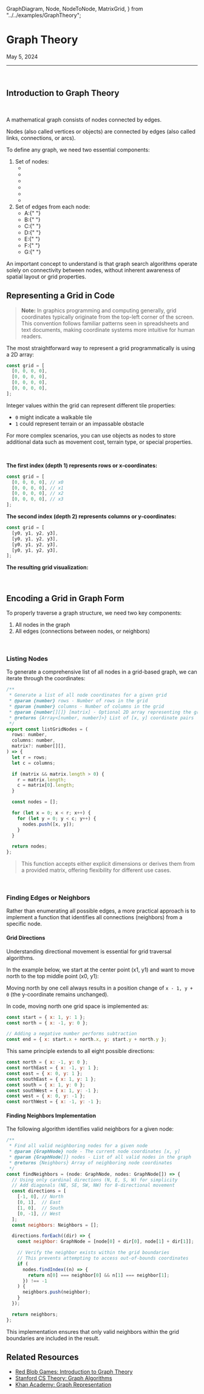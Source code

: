   GraphDiagram,
  Node,
  NodeToNode,
  MatrixGrid,
} from "../../examples/GraphTheory";


<Meta name="Grids & Graphs/Graph Theory" title="Grids & Graphs/Graph Theory" />

# Graph Theory

<time dateTime="2024-05-05">May 5, 2024</time>

<hr />
<br />

## Introduction to Graph Theory

<br />

A mathematical graph consists of <span className="text-indigo-500">nodes</span> connected by <span className="text-emerald-500">edges</span>.

<div className="flex h-96 w-full justify-center">
  <GraphDiagram />
</div>

<span className="text-indigo-500">Nodes</span> (also called
<span className="text-indigo-500">vertices</span> or
<span className="text-indigo-500">objects</span>) are connected by
<span className="text-emerald-500">edges</span> (also called
<span className="text-emerald-500">links</span>,
<span className="text-emerald-500">connections</span>, or
<span className="text-emerald-500">arcs</span>).

To define any graph, we need two essential components:

<ol className="sb-unstyled text-slate-50">
  <li className="pb-2">
    <span className="text-indigo-500">Set of nodes</span>:
    <ul className="flex justify-evenly align-middle">
      <li>
        <Node name={"A"} />
      </li>
      <li>
        <Node name={"B"} />
      </li>
      <li>
        <Node name={"C"} />
      </li>
      <li>
        <Node name={"D"} />
      </li>
      <li>
        <Node name={"E"} />
      </li>
      <li>
        <Node name={"F"} />
      </li>
    </ul>
  </li>
  <li>
    <span className="text-emerald-500">Set of edges</span> from each node:
    <ul className="list-disc">
      <li className="flex items-center">
        <span className="text-emerald-500">A</span>:{" "}
        <NodeToNode from="A" to="B" />
        <NodeToNode from="A" to="D" />
        <NodeToNode from="A" to="G" />
      </li>
      <li className="flex items-center">
        <span className="text-emerald-500">B</span>:{" "}
        <NodeToNode from="B" to="A" />
        <NodeToNode from="B" to="C" />
        <NodeToNode from="B" to="F" />
      </li>
      <li className="flex items-center">
        <span className="text-emerald-500">C</span>:{" "}
        <NodeToNode from="C" to="B" />
        <NodeToNode from="C" to="D" />
        <NodeToNode from="C" to="E" />
      </li>
      <li className="flex items-center">
        <span className="text-emerald-500">D</span>:{" "}
        <NodeToNode from="D" to="C" />
        <NodeToNode from="D" to="A" />
      </li>
      <li className="flex items-center">
        <span className="text-emerald-500">E</span>:{" "}
        <NodeToNode from="E" to="C" />
        <NodeToNode from="E" to="F" />
      </li>
      <li className="flex items-center">
        <span className="text-emerald-500">F</span>:{" "}
        <NodeToNode from="F" to="B" />
        <NodeToNode from="F" to="E" />
      </li>
      <li className="flex items-center">
        <span className="text-emerald-500">G</span>:{" "}
        <NodeToNode from="G" to="A" />
      </li>
    </ul>
  </li>
</ol>

An important concept to understand is that graph search algorithms operate solely on connectivity between nodes, without inherent awareness of spatial layout or grid properties.

## Representing a Grid in Code

> **Note:** In graphics programming and computing generally, grid coordinates typically originate from the top-left corner of the screen. This convention follows familiar patterns seen in spreadsheets and text documents, making coordinate systems more intuitive for human readers.

The most straightforward way to represent a grid programmatically is using a 2D array:

```js
const grid = [
  [0, 0, 0, 0],
  [0, 0, 0, 0],
  [0, 0, 0, 0],
  [0, 0, 0, 0],
];
```

Integer values within the grid can represent different tile properties:

- `0` might indicate a walkable tile
- `1` could represent terrain or an impassable obstacle

For more complex scenarios, you can use objects as nodes to store additional data such as movement cost, terrain type, or special properties.

<br />

**The first index (depth 1) represents rows or x-coordinates:**

```js
const grid = [
  [0, 0, 0, 0], // x0
  [0, 0, 0, 0], // x1
  [0, 0, 0, 0], // x2
  [0, 0, 0, 0], // x3
];
```

**The second index (depth 2) represents columns or y-coordinates:**

```js
const grid = [
  [y0, y1, y2, y3],
  [y0, y1, y2, y3],
  [y0, y1, y2, y3],
  [y0, y1, y2, y3],
];
```

**The resulting grid visualization:**

<div align="center" className="p-2">
  <MatrixGrid
    matrix={[
      [0, 0, 0, 0],
      [0, 0, 0, 0],
      [0, 0, 0, 0],
      [0, 0, 0, 0],
    ]}
  />
</div>

<br />

## Encoding a Grid in Graph Form

To properly traverse a graph structure, we need two key components:

1. All <span className="text-indigo-500">nodes</span> in the graph
2. All <span className="text-emerald-500">edges</span> (connections between nodes, or <span className="text-emerald-500">neighbors</span>)

<br />

### Listing Nodes

To generate a comprehensive list of all <span className="text-indigo-500">nodes</span> in a grid-based graph, we can iterate through the coordinates:

```js
/**
 * Generate a list of all node coordinates for a given grid
 * @param {number} rows - Number of rows in the grid
 * @param {number} columns - Number of columns in the grid
 * @param {number[][]} [matrix] - Optional 2D array representing the grid
 * @returns {Array<[number, number]>} List of [x, y] coordinate pairs
 */
export const listGridNodes = (
  rows: number,
  columns: number,
  matrix?: number[][],
) => {
  let r = rows;
  let c = columns;

  if (matrix && matrix.length > 0) {
    r = matrix.length;
    c = matrix[0].length;
  }

  const nodes = [];

  for (let x = 0; x < r; x++) {
    for (let y = 0; y < c; y++) {
      nodes.push([x, y]);
    }
  }

  return nodes;
};
```

> This function accepts either explicit dimensions or derives them from a provided matrix, offering flexibility for different use cases.

<br />

### Finding Edges or Neighbors

Rather than enumerating all possible <span className="text-emerald-500">edges</span>, a more practical approach is to implement a function that identifies all connections (neighbors) from a specific <span className="text-indigo-500">node</span>.

#### Grid Directions

Understanding directional movement is essential for grid traversal algorithms.

In the example below, we start at the <span className="text-emerald-700">center point (x1, y1)</span> and want to move north to the <span className="text-violet-700">top middle point (x0, y1)</span>:

<div align="center" className="p-2">
  <MatrixGrid
    matrix={[
      [0, 3, 0],
      [0, 2, 0],
      [0, 0, 0],
    ]}
  />
</div>

Moving north by one cell always results in a position change of `x - 1, y + 0` (the y-coordinate remains unchanged).

In code, moving north one grid space is implemented as:

```js
const start = { x: 1, y: 1 };
const north = { x: -1, y: 0 };

// Adding a negative number performs subtraction
const end = { x: start.x + north.x, y: start.y + north.y };
```

This same principle extends to all eight possible directions:

```js
const north = { x: -1, y: 0 };
const northEast = { x: -1, y: 1 };
const east = { x: 0, y: 1 };
const southEast = { x: 1, y: 1 };
const south = { x: 1, y: 0 };
const southWest = { x: 1, y: -1 };
const west = { x: 0, y: -1 };
const northWest = { x: -1, y: -1 };
```

#### Finding Neighbors Implementation

The following algorithm identifies valid neighbors for a given node:

```js
/**
 * Find all valid neighboring nodes for a given node
 * @param {GraphNode} node - The current node coordinates [x, y]
 * @param {GraphNode[]} nodes - List of all valid nodes in the graph
 * @returns {Neighbors} Array of neighboring node coordinates
 */
const findNeighbors = (node: GraphNode, nodes: GraphNode[]) => {
  // Using only cardinal directions (N, E, S, W) for simplicity
  // Add diagonals (NE, SE, SW, NW) for 8-directional movement
  const directions = [
    [-1, 0], // North
    [0, 1],  // East
    [1, 0],  // South
    [0, -1], // West
  ];
  const neighbors: Neighbors = [];

  directions.forEach((dir) => {
    const neighbor: GraphNode = [node[0] + dir[0], node[1] + dir[1]];

    // Verify the neighbor exists within the grid boundaries
    // This prevents attempting to access out-of-bounds coordinates
    if (
      nodes.findIndex((n) => {
        return n[0] === neighbor[0] && n[1] === neighbor[1];
      }) !== -1
    ) {
      neighbors.push(neighbor);
    }
  });

  return neighbors;
};
```

This implementation ensures that only valid neighbors within the grid boundaries are included in the result.

## Related Resources

- [Red Blob Games: Introduction to Graph Theory](https://www.redblobgames.com/pathfinding/grids/graphs.html)
- [Stanford CS Theory: Graph Algorithms](https://web.stanford.edu/class/cs97si/06-basic-graph-algorithms.pdf)
- [Khan Academy: Graph Representation](https://www.khanacademy.org/computing/computer-science/algorithms/graph-representation/a/representing-graphs)

